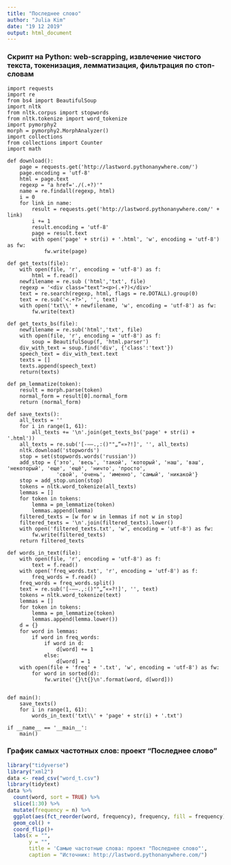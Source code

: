 ---
title: "Последнее слово"
author: "Julia Kim"
date: "19 12 2019"
output: html_document
---
### Скрипт на Python: web-scrapping, извлечение чистого текста, токенизация, лемматизация, фильтрация по стоп-словам
```
import requests
import re
from bs4 import BeautifulSoup
import nltk
from nltk.corpus import stopwords
from nltk.tokenize import word_tokenize
import pymorphy2
morph = pymorphy2.MorphAnalyzer()
import collections
from collections import Counter
import math

def download():
    page = requests.get('http://lastword.pythonanywhere.com/')
    page.encoding = 'utf-8' 
    html = page.text
    regexp = "a href='./(.+?)'"
    name = re.findall(regexp, html)
    i = 0
    for link in name:
        result = requests.get('http://lastword.pythonanywhere.com/' + link)
        i += 1
        result.encoding = 'utf-8' 
        page = result.text
        with open('page' + str(i) + '.html', 'w', encoding = 'utf-8') as fw:
            fw.write(page)

def get_texts(file):
    with open(file, 'r', encoding = 'utf-8') as f:
        html = f.read()
    newfilename = re.sub ('html','txt', file)
    regexp = '<div class="text"><p>(.+?)</div>'
    text = re.search(regexp, html, flags = re.DOTALL).group(0)
    text = re.sub('<.+?>', '', text)
    with open('txt\\' + newfilename, 'w', encoding = 'utf-8') as fw:
        fw.write(text)
        
def get_texts_bs(file):
    newfilename = re.sub('html','txt', file)
    with open(file, 'r', encoding = 'utf-8') as f:
        soup = BeautifulSoup(f, 'html.parser')
    div_with_text = soup.find('div', {'class':'text'})
    speech_text = div_with_text.text
    texts = []
    texts.append(speech_text)
    return(texts)

def pm_lemmatize(token):
    result = morph.parse(token)
    normal_form = result[0].normal_form
    return (normal_form)
    
def save_texts():
    all_texts = ''
    for i in range(1, 61):
        all_texts += '\n'.join(get_texts_bs('page' + str(i) + '.html'))
    all_texts = re.sub('[-—–.,:()""„”«»?!]', '', all_texts)
    nltk.download('stopwords')
    stop = set(stopwords.words('russian'))
    add_stop = {'это', 'весь', 'такой', 'который', 'наш', 'ваш', 'некоторый', 'еще', 'ещё', 'ничто', 'просто',
                'свой', 'очень', 'именно', 'самый', 'никакой'}
    stop = add_stop.union(stop)
    tokens = nltk.word_tokenize(all_texts)
    lemmas = []
    for token in tokens:
        lemma = pm_lemmatize(token)
        lemmas.append(lemma)
    filtered_texts = [w for w in lemmas if not w in stop]
    filtered_texts = '\n'.join(filtered_texts).lower()
    with open('filtered_texts.txt', 'w', encoding = 'utf-8') as fw:
        fw.write(filtered_texts)
    return filtered_texts

def words_in_text(file):
    with open(file, 'r', encoding = 'utf-8') as f:
        text = f.read()
    with open('freq_words.txt', 'r', encoding = 'utf-8') as f:
        freq_words = f.read()
    freq_words = freq_words.split()
    text = re.sub('[-—–.,:()""„”«»?!]', '', text)
    tokens = nltk.word_tokenize(text)
    lemmas = []
    for token in tokens:
        lemma = pm_lemmatize(token)
        lemmas.append(lemma.lower())
    d = {}
    for word in lemmas:
        if word in freq_words:
            if word in d:
                d[word] += 1
            else:
                d[word] = 1
    with open(file + 'freq' + '.txt', 'w', encoding = 'utf-8') as fw:
        for word in sorted(d):
            fw.write('{}\t{}\n'.format(word, d[word]))
    
    
def main():
    save_texts()
    for i in range(1, 61):
        words_in_text('txt\\' + 'page' + str(i) + '.txt')
    
if __name__ == '__main__':
    main()
```

### График самых частотных слов: проект "Последнее слово"
```{r}
library("tidyverse")
library("xml2")
data <- read_csv("word_t.csv")
library(tidytext)
data %>%
  count(word, sort = TRUE) %>%
  slice(1:30) %>%
  mutate(frequency = n) %>%
  ggplot(aes(fct_reorder(word, frequency), frequency, fill = frequency)) +
  geom_col() +
  coord_flip()+
  labs(x = "",
       y = "",
       title = 'Самые частотные слова: проект "Последнее слово"',
       caption = "Источник: http://lastword.pythonanywhere.com/")
```